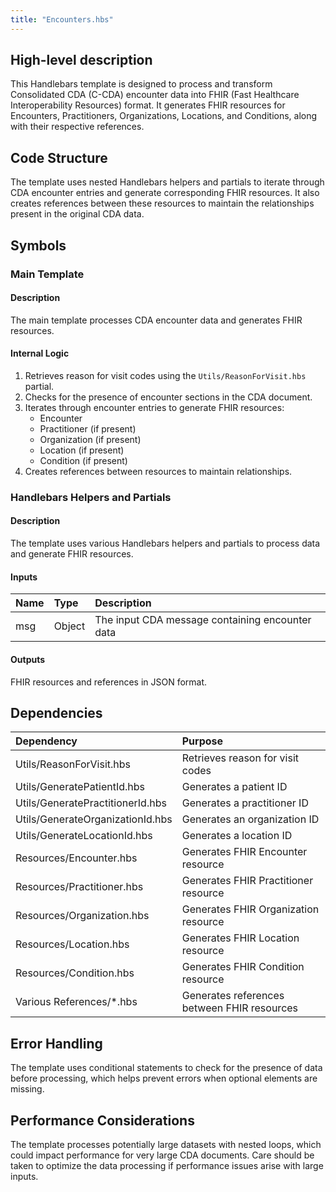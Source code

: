 ```yaml
---
title: "Encounters.hbs"
---
```


## High-level description
This Handlebars template is designed to process and transform Consolidated CDA (C-CDA) encounter data into FHIR (Fast Healthcare Interoperability Resources) format. It generates FHIR resources for Encounters, Practitioners, Organizations, Locations, and Conditions, along with their respective references.

## Code Structure
The template uses nested Handlebars helpers and partials to iterate through CDA encounter entries and generate corresponding FHIR resources. It also creates references between these resources to maintain the relationships present in the original CDA data.

## Symbols

### Main Template
#### Description
The main template processes CDA encounter data and generates FHIR resources.

#### Internal Logic
1. Retrieves reason for visit codes using the `Utils/ReasonForVisit.hbs` partial.
2. Checks for the presence of encounter sections in the CDA document.
3. Iterates through encounter entries to generate FHIR resources:
   - Encounter
   - Practitioner (if present)
   - Organization (if present)
   - Location (if present)
   - Condition (if present)
4. Creates references between resources to maintain relationships.

### Handlebars Helpers and Partials
#### Description
The template uses various Handlebars helpers and partials to process data and generate FHIR resources.

#### Inputs
| Name | Type | Description |
|:-----|:-----|:------------|
| msg | Object | The input CDA message containing encounter data |

#### Outputs
FHIR resources and references in JSON format.

## Dependencies
| Dependency | Purpose |
|:-----------|:--------|
| Utils/ReasonForVisit.hbs | Retrieves reason for visit codes |
| Utils/GeneratePatientId.hbs | Generates a patient ID |
| Utils/GeneratePractitionerId.hbs | Generates a practitioner ID |
| Utils/GenerateOrganizationId.hbs | Generates an organization ID |
| Utils/GenerateLocationId.hbs | Generates a location ID |
| Resources/Encounter.hbs | Generates FHIR Encounter resource |
| Resources/Practitioner.hbs | Generates FHIR Practitioner resource |
| Resources/Organization.hbs | Generates FHIR Organization resource |
| Resources/Location.hbs | Generates FHIR Location resource |
| Resources/Condition.hbs | Generates FHIR Condition resource |
| Various References/*.hbs | Generates references between FHIR resources |

## Error Handling
The template uses conditional statements to check for the presence of data before processing, which helps prevent errors when optional elements are missing.

## Performance Considerations
The template processes potentially large datasets with nested loops, which could impact performance for very large CDA documents. Care should be taken to optimize the data processing if performance issues arise with large inputs.